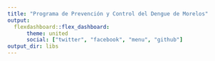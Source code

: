 ```yaml
---
title: "Programa de Prevención y Control del Dengue de Morelos"
output: 
  flexdashboard::flex_dashboard:
      theme: united
      social: ["twitter", "facebook", "menu", "github"]
output_dir: libs      
---
```

